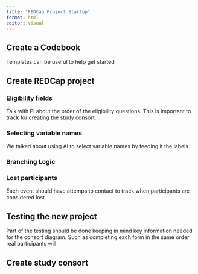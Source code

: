 ```yaml
---
title: "REDCap Project Startup"
format: html
editor: visual
---
```


## Create a Codebook

Templates can be useful to help get started

## Create REDCap project

### Eligibility fields

Talk with PI about the order of the eligibility questions. This is important to track for creating the study consort.

### Selecting variable names

We talked about using AI to select variable names by feeding it the labels

### Branching Logic

### Lost participants

Each event should have attemps to contact to track when participants are considered lost.

## Testing the new project

Part of the testing should be done keeping in mind key information needed for the consort diagram. Such as completing each form in the same order real participants will.

## Create study consort
